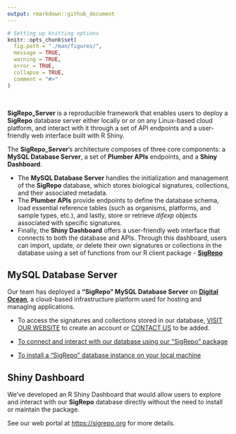 ```yaml
---
output: rmarkdown::github_document
---
```


```r

# Setting up knitting options
knitr::opts_chunk$set(
  fig.path = "./man/figures/", 
  message = TRUE,
  warning = TRUE,
  error = TRUE,
  collapse = TRUE,
  comment = "#>"
)

```

<br>

**SigRepo_Server** is a reproducible framework that enables users to deploy a **SigRepo** database server either locally or or on any Linux-based cloud platform, and interact with it through a set of API endpoints and a user-friendly web interface built with R Shiny.

The **SigRepo_Server**'s architecture composes of three core components: a **MySQL Database Server**, a set of **Plumber APIs** endpoints, and a **Shiny Dashboard**. 

- The **MySQL Database Server** handles the initialization and management of the **SigRepo** database, which stores biological signatures, collections, and their associated metadata.  
- The **Plumber APIs** provide endpoints to define the database schema, load essential reference tables (such as organisms, platforms, and sample types, etc.), and lastly, store or retrieve *difexp* objects associated with specific signatures. 
- Finally, the **Shiny Dashboard** offers a user-friendly web interface that connects to both the database and APIs. Through this dashboard, users can import, update, or delete their own signatures or collections in the database using a set of functions from our R client package - [**SigRepo**](https://github.com/montilab/SigRepo)

## MySQL Database Server

Our team has deployed a **"SigRepo" MySQL Database Server** on [**Digital Ocean**](https://www.digitalocean.com/), a cloud-based infrastructure platform used for hosting and managing applications. 

- To access the signatures and collections stored in our database, <a target="_blank" href="https://sigrepo.org/">VISIT OUR WEBSITE</a> to create an account or <a href="mailto:sigrepo@bu.edu">CONTACT US</a> to be added.

- [To connect and interact with our database using our "SigRepo" package](https://montilab.github.io/SigRepo/index.html){target=_blank}

- [To install a "SigRepo" database instance on your local machine](https://montilab.github.io/SigRepo_Server/articles/install_sigrepo.html){target=_blank}

## Shiny Dashboard

We've developed an R Shiny Dashboard that would allow users to explore and interact with our **SigRepo** database directly without the need to install or maintain the package.

See our web portal at <a target="_blank" href="https://sigrepo.org">https://sigrepo.org</a> for more details.
